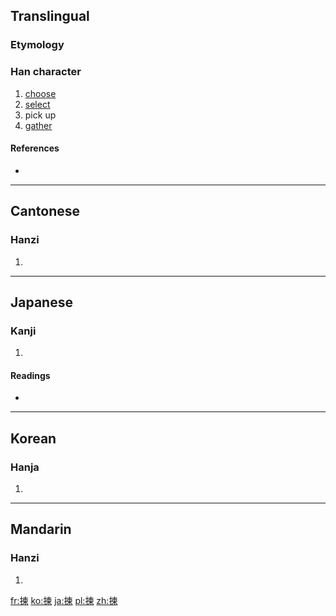{{also|拣}}
==Translingual==

===Etymology===
{{Han compound|手|柬|t1=hands|ls=psc}}

===Han character===
{{Han char|rn=64|rad=手|as=09|sn=12|four=5509<sub>6</sub>|canj=手木田火 (QDWF)}}

# [[choose]]
# [[select]]
# pick up
# [[gather]]

====References====
* {{Han ref|kx=0440.220|dkj=12315|hdz=31913.080|uh=63C0|ud=25536|bh=B47A|bd=46202}}

----

==Cantonese==

===Hanzi===
{{yue-hanzi|jyut=|y=gaan2|sim=拣}}

# {{defn|Cantonese|sort=手09}}

----

==Japanese==

===Kanji===
{{ja-kanji|grade=|rs=手09}}

# {{defn|Japanese|sort=手09}}

====Readings====
* {{ja-readings|on=[[かん]] (kan), [[けん]] (ken)|kun=[[えらぶ]] (erabu)}}

----

==Korean==

===Hanja===
{{ko-hanja|hangeul=[[간]], [[연]]|eumhun=|rv=gan, yeon|mr=kan, yŏn|y=kan, yen}}

# {{defn|Korean|sort=手09}}

----

==Mandarin==

===Hanzi===
{{cmn-hanzi|sim=拣|pin=[[jiǎn]] ([[jian3]])|wg=chien<sup>3</sup>}}

# {{defn|Mandarin|sort=手09}}

[[fr:揀]]
[[ko:揀]]
[[ja:揀]]
[[pl:揀]]
[[zh:揀]]